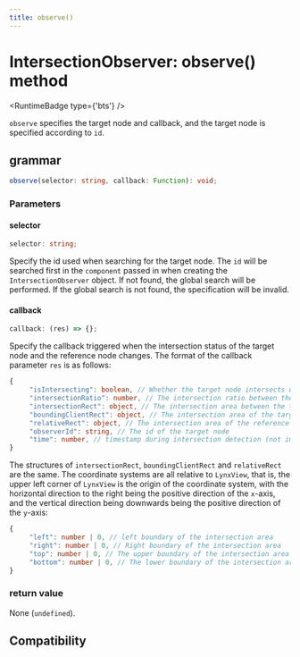```yaml
---
title: observe()
---
```



# IntersectionObserver: observe() method

<RuntimeBadge type={'bts'} />

`observe` specifies the target node and callback, and the target node is specified according to `id`.

## grammar

```ts
observe(selector: string, callback: Function): void;
```

### Parameters

#### selector

```ts
selector: string;
```

Specify the id used when searching for the target node. The `id` will be searched first in the `component` passed in when creating the `IntersectionObserver` object. If not found, the global search will be performed. If the global search is not found, the specification will be invalid.

#### callback

```ts
callback: (res) => {};
```

Specify the callback triggered when the intersection status of the target node and the reference node changes.
The format of the callback parameter `res` is as follows:

```ts
{
     "isIntersecting": boolean, // Whether the target node intersects with the reference node
     "intersectionRatio": number, // The intersection ratio between the target node and the reference node
     "intersectionRect": object, // The intersection area between the target node and the reference node
     "boundingClientRect": object, // The intersection area of the target node
     "relativeRect": object, // The intersection area of the reference node
     "observerId": string, // The id of the target node
     "time": number, // timestamp during intersection detection (not implemented, now returns are all 0)
}
```

The structures of `intersectionRect`, `boundingClientRect` and `relativeRect` are the same. The coordinate systems are all relative to `LynxView`, that is, the upper left corner of `LynxView` is the origin of the coordinate system, with the horizontal direction to the right being the positive direction of the `x`-axis, and the vertical direction being downwards being the positive direction of the `y`-axis:

```ts
{
     "left": number | 0, // left boundary of the intersection area
     "right": number | 0, // Right boundary of the intersection area
     "top": number | 0, // The upper boundary of the intersection area
     "bottom": number | 0, // The lower boundary of the intersection area
}
```

### return value

None (`undefined`).

## Compatibility


<LegacyCompatTable metadata="lynx-api/intersection-observer/observe" />
